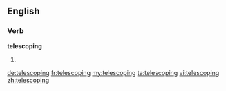 ==English==

===Verb===
'''telescoping'''

# {{present participle of|telescope}}

[[de:telescoping]]
[[fr:telescoping]]
[[my:telescoping]]
[[ta:telescoping]]
[[vi:telescoping]]
[[zh:telescoping]]